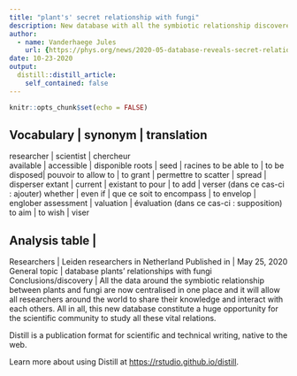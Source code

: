 ```yaml
---
title: "plant's' secret relationship with fungi"
description: New database with all the symbiotic relationship discovered between plants and soil fungi until now elaborated.
author:
  - name: Vanderhaege Jules
    url: {https://phys.org/news/2020-05-database-reveals-secret-relationships-fungi.html}
date: 10-23-2020
output:
  distill::distill_article:
    self_contained: false
---
```


```r
knitr::opts_chunk$set(echo = FALSE)
```
Vocabulary        | synonym       | translation
-------------------------------------------------------
researcher        | scientist     | chercheur  
available         | accessible    | disponible
roots             | seed          | racines
to be able to     | to be disposed| pouvoir
to allow to       | to grant      | permettre
to scatter        | spread        | disperser
extant            | current       | existant
to pour           | to add        | verser (dans ce cas-ci : ajouter)
whether           | even if       | que ce soit
to encompass      | to envelop    | englober
assessment        | valuation     | évaluation (dans ce cas-ci : supposition)
to aim            | to wish       | viser


Analysis table                    |
-----------------------------------------------------------------------------
Researchers                       | Leiden researchers in Netherland
Published in                      | May 25, 2020
General topic                     | database plants' relationships with fungi
Conclusions/discovery             | All the data around the symbiotic relationship between plants and fungi are now centralised in one place and it will allow all researchers around the world to share their knowledge and interact with each others. All in all, this new database constitute a huge opportunity for the scientific community to study all these vital relations. 


Distill is a publication format for scientific and technical writing, native to the web.

Learn more about using Distill at <https://rstudio.github.io/distill>.

